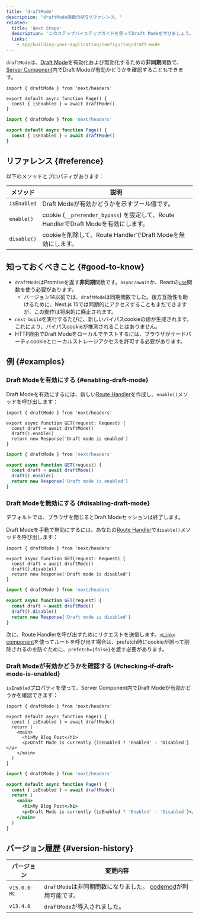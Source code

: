 ```yaml
---
title: 'draftMode'
description: 'draftMode関数のAPIリファレンス。'
related:
  title: 'Next Steps'
  description: 'このステップバイステップガイドを使ってDraft Modeを学びましょう。'
  links:
    - app/building-your-application/configuring/draft-mode
---
```


`draftMode`は、[Draft Mode](/docs/app/building-your-application/configuring/draft-mode)を有効化および無効化するための**非同期**関数で、[Server Component](/docs/app/building-your-application/rendering/server-components)内でDraft Modeが有効かどうかを確認することもできます。

<Tabs>
<TabItem value="tsx" label="TypeScript">

```tsx title="app/page.ts" switcher
import { draftMode } from 'next/headers'

export default async function Page() {
  const { isEnabled } = await draftMode()
}
```

</TabItem>
<TabItem value="jsx" label="JavaScript">

```jsx title="app/page.js" switcher
import { draftMode } from 'next/headers'

export default async function Page() {
  const { isEnabled } = await draftMode()
}
```

</TabItem>
</Tabs>

## リファレンス {#reference}

以下のメソッドとプロパティがあります：

| メソッド    | 説明                                                                                |
| ----------- | ----------------------------------------------------------------------------------- |
| `isEnabled` | Draft Modeが有効かどうかを示すブール値です。                                        |
| `enable()`  | cookie (`__prerender_bypass`) を設定して、Route HandlerでDraft Modeを有効にします。 |
| `disable()` | cookieを削除して、Route HandlerでDraft Modeを無効にします。                         |

## 知っておくべきこと {#good-to-know}

- `draftMode`はPromiseを返す**非同期**関数です。`async/await`か、Reactの[`use`](https://react.dev/reference/react/use)関数を使う必要があります。
  - バージョン14以前では、`draftMode`は同期関数でした。後方互換性を助けるために、Next.js 15では同期的にアクセスすることもまだできますが、この動作は将来的に廃止されます。
- `next build`を実行するたびに、新しいバイパスcookieの値が生成されます。これにより、バイパスcookieが推測されることはありません。
- HTTP経由でDraft Modeをローカルでテストするには、ブラウザがサードパーティcookieとローカルストレージアクセスを許可する必要があります。

## 例 {#examples}

### Draft Modeを有効にする {#enabling-draft-mode}

Draft Modeを有効にするには、新しい[Route Handler](/docs/app/building-your-application/routing/route-handlers)を作成し、`enable()`メソッドを呼び出します：

<Tabs>
<TabItem value="tsx" label="TypeScript">

```tsx title="app/draft/route.ts" switcher
import { draftMode } from 'next/headers'

export async function GET(request: Request) {
  const draft = await draftMode()
  draft().enable()
  return new Response('Draft mode is enabled')
}
```

</TabItem>
<TabItem value="js" label="JavaScript">

```js title="app/draft/route.js" switcher
import { draftMode } from 'next/headers'

export async function GET(request) {
  const draft = await draftMode()
  draft().enable()
  return new Response('Draft mode is enabled')
}
```

</TabItem>
</Tabs>

### Draft Modeを無効にする {#disabling-draft-mode}

デフォルトでは、ブラウザを閉じるとDraft Modeセッションは終了します。

Draft Modeを手動で無効にするには、あなたの[Route Handler](/docs/app/building-your-application/routing/route-handlers)で`disable()`メソッドを呼び出します：

<Tabs>
<TabItem value="tsx" label="TypeScript">

```tsx title="app/draft/route.ts" switcher
import { draftMode } from 'next/headers'

export async function GET(request: Request) {
  const draft = await draftMode()
  draft().disable()
  return new Response('Draft mode is disabled')
}
```

</TabItem>
<TabItem value="js" label="JavaScript">

```js title="app/draft/route.js" switcher
import { draftMode } from 'next/headers'

export async function GET(request) {
  const draft = await draftMode()
  draft().disable()
  return new Response('Draft mode is disabled')
}
```

</TabItem>
</Tabs>

次に、Route Handlerを呼び出すためにリクエストを送信します。[`<Link>` component](/docs/app/api-reference/components/link)を使ってルートを呼び出す場合は、prefetch時にcookieが誤って削除されるのを防ぐために、`prefetch={false}`を渡す必要があります。

### Draft Modeが有効かどうかを確認する {#checking-if-draft-mode-is-enabled}

`isEnabled`プロパティを使って、Server Component内でDraft Modeが有効かどうかを確認できます：

<Tabs>
<TabItem value="tsx" label="TypeScript">

```tsx title="app/page.ts" switcher
import { draftMode } from 'next/headers'

export default async function Page() {
  const { isEnabled } = await draftMode()
  return (
    <main>
      <h1>My Blog Post</h1>
      <p>Draft Mode is currently {isEnabled ? 'Enabled' : 'Disabled'}</p>
    </main>
  )
}
```

</TabItem>
<TabItem value="jsx" label="JavaScript">

```jsx title="app/page.js" switcher
import { draftMode } from 'next/headers'

export default async function Page() {
  const { isEnabled } = await draftMode()
  return (
    <main>
      <h1>My Blog Post</h1>
      <p>Draft Mode is currently {isEnabled ? 'Enabled' : 'Disabled'}</p>
    </main>
  )
}
```

</TabItem>
</Tabs>

## バージョン履歴 {#version-history}

| バージョン   | 変更内容                                                                                                                    |
| ------------ | --------------------------------------------------------------------------------------------------------------------------- |
| `v15.0.0-RC` | `draftMode`は非同期関数になりました。 [codemod](/docs/app/building-your-application/upgrading/codemods#150)が利用可能です。 |
| `v13.4.0`    | `draftMode`が導入されました。                                                                                               |
